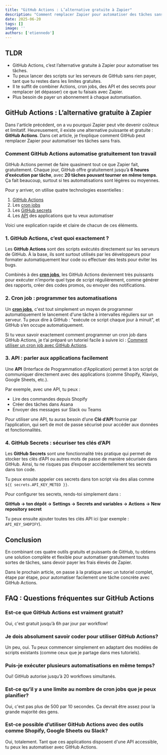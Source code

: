 ```yaml
---
title: "GitHub Actions : L’alternative gratuite à Zapier"
description: "Comment remplacer Zapier pour automatiser des tâches sans frais."
date: 2025-06-20
tags: []
image: ''
authors: ['etiennedo']
---
```


## TLDR

* GitHub Actions, c’est l’alternative gratuite à Zapier pour automatiser tes tâches.
* Tu peux lancer des scripts sur les serveurs de GitHub sans rien payer, tant que tu restes dans les limites gratuites.
* Il te suffit de combiner Actions, cron jobs, des API et des secrets pour remplacer (et dépasser) ce que tu faisais avec Zapier.
* Plus besoin de payer un abonnement à chaque automatisation.

## GitHub Actions : L’alternative gratuite à Zapier

Dans l'article précédent, on a vu pourquoi Zapier peut vite devenir coûteux et limitatif. Heureusement, il existe une alternative puissante et gratuite : **GitHub Actions**. Dans cet article, je t’explique comment GitHub peut remplacer Zapier pour automatiser tes tâches sans frais.

### Comment GitHub Actions automatise gratuitement ton travail

GitHub Actions permet de faire quasiment tout ce que Zapier fait, gratuitement. Chaque jour, GitHub offre gratuitement jusqu’à **6 heures d’exécution par tâche**, avec **20 tâches pouvant tourner en même temps**. Ça fait beaucoup, surtout si tes automatisations sont légères ou moyennes.

Pour y arriver, on utilise quatre technologies essentielles :

1. [GitHub Actions](https://docs.github.com/fr/actions/about-github-actions)
2. Les [cron jobs](https://www.hostinger.com/fr/tutoriels/cron-job)
3. Les [GitHub secrets](https://docs.github.com/fr/actions/security-for-github-actions/security-guides/using-secrets-in-github-actions)
4. Les [API](https://fr.wikipedia.org/wiki/Interface_de_programmation) des applications que tu veux automatiser

Voici une explication rapide et claire de chacun de ces éléments.

### 1. GitHub Actions, c’est quoi exactement ?

Les **GitHub Actions** sont des scripts exécutés directement sur les serveurs de GitHub. À la base, ils sont surtout utilisés par les développeurs pour formater automatiquement leur code ou effectuer des tests pour éviter les bugs.

Combinés à des [**cron jobs**](/blog/cron-job-github-actions), les GitHub Actions deviennent très puissants pour exécuter n’importe quel type de script régulièrement, comme générer des rapports, créer des codes promos, ou envoyer des notifications.

### 2. Cron job : programmer tes automatisations

Un [**cron jobs**](/blog/cron-job-github-actions), c'est tout simplement un moyen de programmer automatiquement le lancement d'une tâche à intervalles réguliers sur un serveur. Tu peux dire à GitHub : "exécute ce script chaque jour à minuit", et GitHub s’en occupe automatiquement.

Si tu veux savoir exactement comment programmer un cron job dans GitHub Actions, je t’ai préparé un tutoriel facile à suivre ici : [Comment utiliser un cron job avec GitHub Actions](/blog/cron-job-github-actions).

### 3. API : parler aux applications facilement

Une **API** (Interface de Programmation d'Application) permet à ton script de communiquer directement avec des applications (comme Shopify, Klaviyo, Google Sheets, etc.).

Par exemple, avec une API, tu peux :

* Lire des commandes depuis Shopify
* Créer des tâches dans Asana
* Envoyer des messages sur Slack ou Teams

Pour utiliser une API, tu auras besoin d’une **Clé d’API** fournie par l’application, qui sert de mot de passe sécurisé pour accéder aux données et fonctionnalités.

### 4. GitHub Secrets : sécuriser tes clés d’API

Les **GitHub Secrets** sont une fonctionnalité très pratique qui permet de stocker tes clés d’API ou autres mots de passe de manière sécurisée dans GitHub. Ainsi, tu ne risques pas d’exposer accidentellement tes secrets dans ton code.

Tu peux ensuite appeler ces secrets dans ton script via des alias comme `${{ secrets.API_KEY_METEO }}`.

Pour configurer tes secrets, rends-toi simplement dans :

**GitHub → ton dépôt → Settings → Secrets and variables → Actions → New repository secret**

Tu peux ensuite ajouter toutes tes clés API ici (par exemple : `API_KEY_SHOPIFY`).

## Conclusion

En combinant ces quatre outils gratuits et puissants de GitHub, tu obtiens une solution complète et flexible pour automatiser gratuitement toutes sortes de tâches, sans devoir payer les frais élevés de Zapier.

Dans le prochain article, on passe à la pratique avec un tutoriel complet, étape par étape, pour automatiser facilement une tâche concrète avec GitHub Actions.

## FAQ : Questions fréquentes sur GitHub Actions

### Est-ce que GitHub Actions est vraiment gratuit?
Oui, c'est gratuit jusqu’à 6h par jour par workflow!

### Je dois absolument savoir coder pour utiliser GitHub Actions?
Un peu, oui. Tu peux commencer simplement en adaptant des modèles de scripts existants (comme ceux que je partage dans mes tutoriels).

### Puis-je exécuter plusieurs automatisations en même temps?
Oui! GitHub autorise jusqu’à 20 workflows simultanés.

### Est-ce qu’il y a une limite au nombre de cron jobs que je peux planifier?
Oui, c'est pas plus de 500 par 10 secondes. Ça devrait être assez pour la grande majorité des gens.

### Est-ce possible d’utiliser GitHub Actions avec des outils comme Shopify, Google Sheets ou Slack?
Oui, totalement. Tant que ces applications disposent d'une API accessible, tu peux les automatiser avec GitHub Actions.
